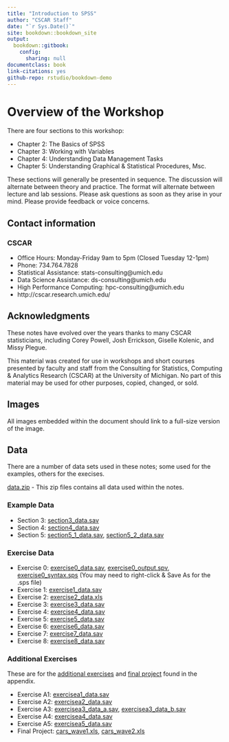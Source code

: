 ```yaml
---
title: "Introduction to SPSS"
author: "CSCAR Staff"
date: "`r Sys.Date()`"
site: bookdown::bookdown_site
output:
  bookdown::gitbook:
    config:
      sharing: null
documentclass: book
link-citations: yes
github-repo: rstudio/bookdown-demo
---
```




# Overview of the Workshop

There are four sections to this workshop:

- Chapter 2: The Basics of SPSS
- Chapter 3: Working with Variables
- Chapter 4: Understanding Data Management Tasks
- Chapter 5: Understanding Graphical & Statistical Procedures, Msc.

These sections will generally be presented in sequence. The discussion
will alternate between theory and practice. The format will alternate
between lecture and lab sessions. Please ask questions as soon as they
arise in your mind. Please provide feedback or voice concerns.

## Contact information

### CSCAR

- Office Hours: Monday-Friday 9am to 5pm (Closed Tuesday 12-1pm)
- Phone: 734.764.7828
- Statistical Assistance: stats-consulting@umich.edu
- Data Science Assistance: ds-consulting@umich.edu
- High Performance Computing: hpc-consulting@umich.edu
- http://cscar.research.umich.edu/

## Acknowledgments

These notes have evolved over the years thanks to many CSCAR
statisticians, including Corey Powell, Josh Errickson, Giselle
Kolenic, and Missy Plegue.

This material was created for use in workshops and short courses
presented by faculty and staff from the Consulting for Statistics,
Computing \& Analytics Research (CSCAR) at the University of
Michigan. No part of this material may be used for other purposes,
copied, changed, or sold.

## Images

All images embedded within the document should link to a full-size version of the image.

## Data

There are a number of data sets used in these notes; some used for the examples, others for the execises.

[data.zip](https://github.com/CSCAR/workshop-spss/raw/master/data/data.zip) - This zip files contains all data used within the notes.

### Example Data

- Section 3: [section3_data.sav](https://github.com/CSCAR/workshop-spss/raw/master/data/section3_data.sav)
- Section 4: [section4_data.sav](https://github.com/CSCAR/workshop-spss/raw/master/data/section4_data.sav)
- Section 5: [section5_1_data.sav](https://github.com/CSCAR/workshop-spss/raw/master/data/section5_1_data.sav), [section5_2_data.sav](https://github.com/CSCAR/workshop-spss/raw/master/data/section5_2_data.sav)

### Exercise Data

- Exercise 0: [exercise0_data.sav](https://github.com/CSCAR/workshop-spss/raw/master/data/exercise0/exercise0_data.sav),
[exercise0_output.spv](https://github.com/CSCAR/workshop-spss/raw/master/data/exercise0/exercise0_output.spv),
<a href="https://github.com/CSCAR/workshop-spss/raw/master/data/exercise0/exercise0_syntax.sps" download>exercise0_syntax.sps</a> (You may need to right-click \& Save As for the .sps file)
- Exercise 1: [exercise1_data.sav](https://github.com/CSCAR/workshop-spss/raw/master/data/exercise1/exercise1_data.sav)
- Exercise 2: [exercise2_data.xls](https://github.com/CSCAR/workshop-spss/raw/master/data/exercise2/exercise2_data.xls)
- Exercise 3: [exercise3_data.sav](https://github.com/CSCAR/workshop-spss/raw/master/data/exercise3/exercise3_data.sav)
- Exercise 4: [exercise4_data.sav](https://github.com/CSCAR/workshop-spss/raw/master/data/exercise4/exercise4_data.sav)
- Exercise 5: [exercise5_data.sav](https://github.com/CSCAR/workshop-spss/raw/master/data/exercise5/exercise5_data.sav)
- Exercise 6: [exercise6_data.sav](https://github.com/CSCAR/workshop-spss/raw/master/data/exercise6/exercise6_data.sav)
- Exercise 7: [exercise7_data.sav](https://github.com/CSCAR/workshop-spss/raw/master/data/exercise7/exercise7_data.sav)
- Exercise 8: [exercise8_data.sav](https://github.com/CSCAR/workshop-spss/raw/master/data/exercise8/exercise8_data.sav)

### Additional Exercises

These are for the [additional exercises](appendix.html#additional_exercises) and [final project](appendix.html#final_project) found in the appendix.

- Exercise A1: [exercisea1_data.sav](https://github.com/CSCAR/workshop-spss/raw/master/data/exercisea1/exercisea1_data.sav)
- Exercise A2: [exercisea2_data.sav](https://github.com/CSCAR/workshop-spss/raw/master/data/exercisea2/exercisea2_data.sav)
- Exercise A3: [exercisea3_data_a.sav](https://github.com/CSCAR/workshop-spss/raw/master/data/exercisea3/exercisea3_data_a.sav),
[exercisea3_data_b.sav](https://github.com/CSCAR/workshop-spss/raw/master/data/exercisea3/exercisea3_data_b.sav)
- Exercise A4: [exercisea4_data.sav](https://github.com/CSCAR/workshop-spss/raw/master/data/exercisea4/exercisea4_data.sav)
- Exercise A5: [exercisea5_data.sav](https://github.com/CSCAR/workshop-spss/raw/master/data/exercisea5/exercisea5_data.sav)
- Final Project: [cars_wave1.xls](https://github.com/CSCAR/workshop-spss/raw/master/data/finalproject/cars_wave1.xls),
[cars_wave2.xls](https://github.com/CSCAR/workshop-spss/raw/master/data/finalproject/cars_wave2.xls)